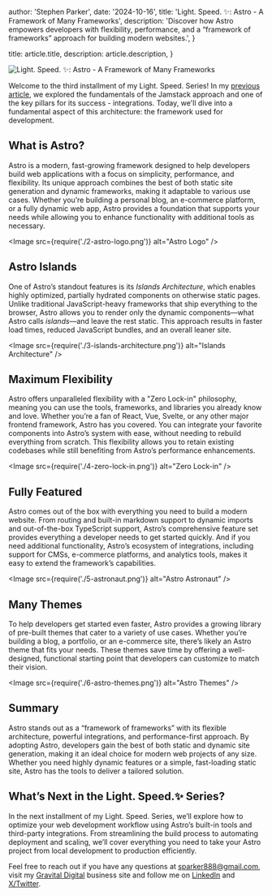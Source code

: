 
  author: 'Stephen Parker',
  date: '2024-10-16',
  title: 'Light. Speed. ✨: Astro - A Framework of Many Frameworks',
  description: 'Discover how Astro empowers developers with flexibility, performance, and a “framework of frameworks” approach for building modern websites.',
}

  title: article.title,
  description: article.description,
}


<Image
  src={storyBanner}
  alt="Light. Speed. ✨: Astro - A Framework of Many Frameworks"
/>

Welcome to the third installment of my Light. Speed. Series! In my [previous article](https://sparker888.com/articles/light-speed-2), we explored the fundamentals of the Jamstack approach and one of the key pillars for its success - integrations. Today, we'll dive into a fundamental aspect of this architecture: the framework used for development.

## What is Astro?

Astro is a modern, fast-growing framework designed to help developers build web applications with a focus on simplicity, performance, and flexibility. Its unique approach combines the best of both static site generation and dynamic frameworks, making it adaptable to various use cases. Whether you’re building a personal blog, an e-commerce platform, or a fully dynamic web app, Astro provides a foundation that supports your needs while allowing you to enhance functionality with additional tools as necessary.

<Image src={require('./2-astro-logo.png')} alt="Astro Logo" />

## Astro Islands

One of Astro’s standout features is its *Islands Architecture*, which enables highly optimized, partially hydrated components on otherwise static pages. Unlike traditional JavaScript-heavy frameworks that ship everything to the browser, Astro allows you to render only the dynamic components—what Astro calls *islands*—and leave the rest static. This approach results in faster load times, reduced JavaScript bundles, and an overall leaner site.

<Image src={require('./3-islands-architecture.png')} alt="Islands Architecture" />

## Maximum Flexibility

Astro offers unparalleled flexibility with a "Zero Lock-in" philosophy, meaning you can use the tools, frameworks, and libraries you already know and love. Whether you’re a fan of React, Vue, Svelte, or any other major frontend framework, Astro has you covered. You can integrate your favorite components into Astro’s system with ease, without needing to rebuild everything from scratch. This flexibility allows you to retain existing codebases while still benefiting from Astro’s performance enhancements.

<Image src={require('./4-zero-lock-in.png')} alt="Zero Lock-in" />

## Fully Featured

Astro comes out of the box with everything you need to build a modern website. From routing and built-in markdown support to dynamic imports and out-of-the-box TypeScript support, Astro’s comprehensive feature set provides everything a developer needs to get started quickly. And if you need additional functionality, Astro’s ecosystem of integrations, including support for CMSs, e-commerce platforms, and analytics tools, makes it easy to extend the framework’s capabilities.

<Image src={require('./5-astronaut.png')} alt="Astro Astronaut" />

## Many Themes

To help developers get started even faster, Astro provides a growing library of pre-built themes that cater to a variety of use cases. Whether you’re building a blog, a portfolio, or an e-commerce site, there’s likely an Astro theme that fits your needs. These themes save time by offering a well-designed, functional starting point that developers can customize to match their vision. 

<Image src={require('./6-astro-themes.png')} alt="Astro Themes" />

## Summary

Astro stands out as a “framework of frameworks” with its flexible architecture, powerful integrations, and performance-first approach. By adopting Astro, developers gain the best of both static and dynamic site generation, making it an ideal choice for modern web projects of any size. Whether you need highly dynamic features or a simple, fast-loading static site, Astro has the tools to deliver a tailored solution.

## What’s Next in the Light. Speed.✨ Series?

In the next installment of my Light. Speed. Series, we’ll explore how to optimize your web development workflow using Astro’s built-in tools and third-party integrations. From streamlining the build process to automating deployment and scaling, we’ll cover everything you need to take your Astro project from local development to production efficiently.

Feel free to reach out if you have any questions at [sparker888@gmail.com](mailto:sparker888@gmail.com), visit my [Gravital Digital](https://gravitaldigital.com/) business site and follow me on [LinkedIn](https://www.linkedin.com/in/sparker888) and [X/Twitter](https://x.com/sparker888).